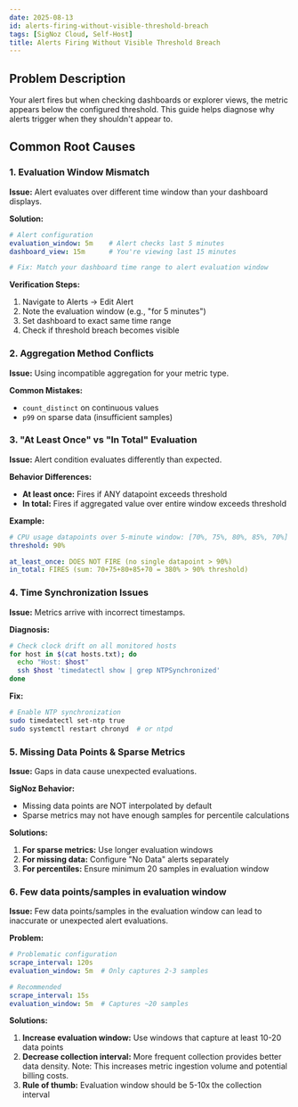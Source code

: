 ```yaml
---
date: 2025-08-13
id: alerts-firing-without-visible-threshold-breach
tags: [SigNoz Cloud, Self-Host]
title: Alerts Firing Without Visible Threshold Breach
---
```


## Problem Description
Your alert fires but when checking dashboards or explorer views, the metric appears below the configured threshold. This guide helps diagnose why alerts trigger when they shouldn't appear to.

## Common Root Causes

### 1. Evaluation Window Mismatch

**Issue:** Alert evaluates over different time window than your dashboard displays.

**Solution:**
```yaml
# Alert configuration
evaluation_window: 5m    # Alert checks last 5 minutes
dashboard_view: 15m      # You're viewing last 15 minutes

# Fix: Match your dashboard time range to alert evaluation window
```

**Verification Steps:**
1. Navigate to Alerts → Edit Alert
2. Note the evaluation window (e.g., "for 5 minutes")
3. Set dashboard to exact same time range
4. Check if threshold breach becomes visible

### 2. Aggregation Method Conflicts

**Issue:** Using incompatible aggregation for your metric type.

**Common Mistakes:**
- `count_distinct` on continuous values
- `p99` on sparse data (insufficient samples)

### 3. "At Least Once" vs "In Total" Evaluation

**Issue:** Alert condition evaluates differently than expected.

**Behavior Differences:**
- **At least once:** Fires if ANY datapoint exceeds threshold
- **In total:** Fires if aggregated value over entire window exceeds threshold

**Example:**
```yaml
# CPU usage datapoints over 5-minute window: [70%, 75%, 80%, 85%, 70%]
threshold: 90%

at_least_once: DOES NOT FIRE (no single datapoint > 90%)
in_total: FIRES (sum: 70+75+80+85+70 = 380% > 90% threshold)
```

### 4. Time Synchronization Issues

**Issue:** Metrics arrive with incorrect timestamps.

**Diagnosis:**
```bash
# Check clock drift on all monitored hosts
for host in $(cat hosts.txt); do
  echo "Host: $host"
  ssh $host 'timedatectl show | grep NTPSynchronized'
done
```

**Fix:**
```bash
# Enable NTP synchronization
sudo timedatectl set-ntp true
sudo systemctl restart chronyd  # or ntpd
```

### 5. Missing Data Points & Sparse Metrics

**Issue:** Gaps in data cause unexpected evaluations.

**SigNoz Behavior:**
- Missing data points are NOT interpolated by default
- Sparse metrics may not have enough samples for percentile calculations

**Solutions:**
1. **For sparse metrics:** Use longer evaluation windows
2. **For missing data:** Configure "No Data" alerts separately
3. **For percentiles:** Ensure minimum 20 samples in evaluation window

### 6. Few data points/samples in evaluation window

**Issue:** Few data points/samples in the evaluation window can lead to inaccurate or unexpected alert evaluations.

**Problem:**
```yaml
# Problematic configuration
scrape_interval: 120s
evaluation_window: 5m  # Only captures 2-3 samples

# Recommended
scrape_interval: 15s
evaluation_window: 5m  # Captures ~20 samples
```

**Solutions:**
1. **Increase evaluation window:** Use windows that capture at least 10-20 data points
2. **Decrease collection interval:** More frequent collection provides better data density. Note: This increases metric ingestion volume and potential billing costs.
3. **Rule of thumb:** Evaluation window should be 5-10x the collection interval
